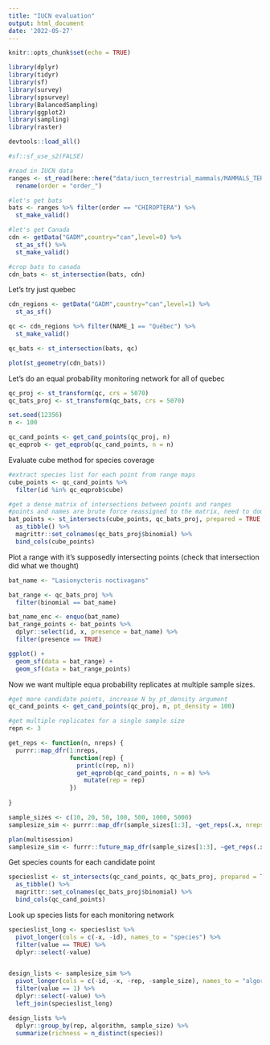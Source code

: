 ```yaml
---
title: "IUCN evaluation"
output: html_document
date: '2022-05-27'
---
```


```r
knitr::opts_chunk$set(echo = TRUE)
```

```r
library(dplyr)
library(tidyr)
library(sf)
library(survey)
library(spsurvey)
library(BalancedSampling)
library(ggplot2)
library(sampling)
library(raster)

devtools::load_all()
```


```r
#sf::sf_use_s2(FALSE)

#read in IUCN data
ranges <- st_read(here::here("data/iucn_terrestrial_mammals/MAMMALS_TERRESTRIAL_ONLY.shp")) %>%
  rename(order = "order_")

#let's get bats
bats <- ranges %>% filter(order == "CHIROPTERA") %>%
  st_make_valid()

#let's get Canada
cdn <- getData("GADM",country="can",level=0) %>%
  st_as_sf() %>%
  st_make_valid()

#crop bats to canada
cdn_bats <- st_intersection(bats, cdn)
```
Let's try just quebec
```r
cdn_regions <- getData("GADM",country="can",level=1) %>%
  st_as_sf()

qc <- cdn_regions %>% filter(NAME_1 == "Québec") %>%
  st_make_valid()

qc_bats <- st_intersection(bats, qc)

plot(st_geometry(cdn_bats))
```

Let's do an equal probability monitoring network for all of quebec
```r
qc_proj <- st_transform(qc, crs = 5070)
qc_bats_proj <- st_transform(qc_bats, crs = 5070)

set.seed(12356)
n <- 100

qc_cand_points <- get_cand_points(qc_proj, n)
qc_eqprob <- get_eqprob(qc_cand_points, n = n)
```

Evaluate cube method for species coverage
```r
#extract species list for each point from range maps
cube_points <- qc_cand_points %>%
  filter(id %in% qc_eqprob$cube)

#get a dense matrix of intersections between points and ranges
#points and names are brute force reassigned to the matrix, need to double check that that works
bat_points <- st_intersects(cube_points, qc_bats_proj, prepared = TRUE, sparse = FALSE) %>%
  as_tibble() %>%
  magrittr::set_colnames(qc_bats_proj$binomial) %>%
  bind_cols(cube_points)
```

Plot a range with it's supposedly intersecting points (check that intersection did what we thought)
```r
bat_name <- "Lasionycteris noctivagans"

bat_range <- qc_bats_proj %>% 
  filter(binomial == bat_name)

bat_name_enc <- enquo(bat_name)
bat_range_points <- bat_points %>%
  dplyr::select(id, x, presence = bat_name) %>%
  filter(presence == TRUE)

ggplot() +
  geom_sf(data = bat_range) +
  geom_sf(data = bat_range_points)
```

Now we want multiple equa probability replicates at multiple sample sizes.
```r
#get more candidate points, increase N by pt_density argument
qc_cand_points <- get_cand_points(qc_proj, n, pt_density = 100)

#get multiple replicates for a single sample size
repn <- 3

get_reps <- function(n, nreps) {
  purrr::map_dfr(1:nreps, 
                 function(rep) {
                   print(c(rep, n))
                   get_eqprob(qc_cand_points, n = n) %>% 
                     mutate(rep = rep)  
                 })
                 
}

sample_sizes <- c(10, 20, 50, 100, 500, 1000, 5000)
samplesize_sim <- purrr::map_dfr(sample_sizes[1:3], ~get_reps(.x, nreps = repn) %>% mutate(sample_size = .x))

plan(multisession)
samplesize_sim <- furrr::future_map_dfr(sample_sizes[1:3], ~get_reps(.x, nreps = repn) %>% mutate(sample_size = .x))

```

Get species counts for each candidate point
```r
specieslist <- st_intersects(qc_cand_points, qc_bats_proj, prepared = TRUE, sparse = FALSE) %>%
  as_tibble() %>%
  magrittr::set_colnames(qc_bats_proj$binomial) %>%
  bind_cols(qc_cand_points)
```
Look up species lists for each monitoring network
```r
specieslist_long <- specieslist %>%
  pivot_longer(cols = c(-x, -id), names_to = "species") %>%
  filter(value == TRUE) %>%
  dplyr::select(-value)


design_lists <- samplesize_sim %>%
  pivot_longer(cols = c(-id, -x, -rep, -sample_size), names_to = "algorithm") %>%
  filter(value == 1) %>%
  dplyr::select(-value) %>%
  left_join(specieslist_long)

design_lists %>% 
  dplyr::group_by(rep, algorithm, sample_size) %>%
  summarize(richness = n_distinct(species))
```


